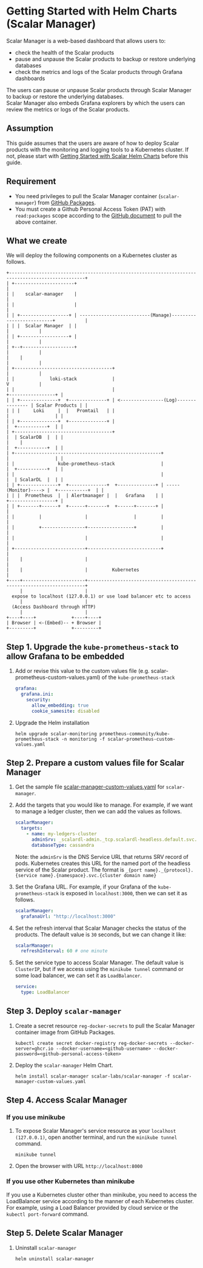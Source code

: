 # Getting Started with Helm Charts (Scalar Manager)
Scalar Manager is a web-based dashboard that allows users to:
* check the health of the Scalar products
* pause and unpause the Scalar products to backup or restore underlying databases
* check the metrics and logs of the Scalar products through Grafana dashboards

The users can pause or unpause Scalar products through Scalar Manager to backup or restore the underlying databases.  
Scalar Manager also embeds Grafana explorers by which the users can review the metrics or logs of the Scalar products.

## Assumption
This guide assumes that the users are aware of how to deploy Scalar products with the monitoring and logging tools to a Kubernetes cluster.
If not, please start with [Getting Started with Scalar Helm Charts](getting-started-scalar-helm-charts.mdx) before this guide.

## Requirement

* You need privileges to pull the Scalar Manager container (`scalar-manager`) from [GitHub Packages](https://github.com/orgs/scalar-labs/packages).
* You must create a Github Personal Access Token (PAT) with `read:packages` scope according to the [GitHub document](https://docs.github.com/en/github/authenticating-to-github/keeping-your-account-and-data-secure/creating-a-personal-access-token) to pull the above container.

## What we create

We will deploy the following components on a Kubernetes cluster as follows.

```
+--------------------------------------------------------------------------------------------------+
| +----------------------+                                                                         |
| |    scalar-manager    |                                                                         |
| |                      |                                                                         |
| | +------------------+ | --------------------------(Manage)--------------------------+           |
| | |  Scalar Manager  | |                                                             |           |
| | +------------------+ |                                                             |           |
| +--+-------------------+                                                             |           |
|    |                                                                                 |           |
| +------------------------------------+                                               |           |
| |             loki-stack             |                                               V           |
| |                                    |                                       +-----------------+ |
| | +--------------+  +--------------+ | <----------------(Log)--------------- | Scalar Products | |
| | |     Loki     |  |   Promtail   | |                                       |                 | |
| | +--------------+  +--------------+ |                                       |  +-----------+  | |
| +------------------------------------+                                       |  | ScalarDB  |  | |
|    |                                                                         |  +-----------+  | |
| +------------------------------------------------------+                     |                 | |
| |                kube-prometheus-stack                 |                     |  +-----------+  | |
| |                                                      |                     |  | ScalarDL  |  | |
| | +--------------+  +--------------+  +--------------+ | -----(Monitor)----> |  +-----------+  | |
| | |  Prometheus  |  | Alertmanager |  |   Grafana    | |                     +-----------------+ |
| | +-------+------+  +------+-------+  +------+-------+ |                                         |
| |         |                |                 |         |                                         |
| |         +----------------+-----------------+         |                                         |
| |                          |                           |                                         |
| +--------------------------+---------------------------+                                         |
|    |                       |                                                                     |
|    |                       |         Kubernetes                                                  |
+----+-----------------------+---------------------------------------------------------------------+
     |                       |
  expose to localhost (127.0.0.1) or use load balancer etc to access
     |                       |
  (Access Dashboard through HTTP)
     |                       |
+----+----+             +----+----+
| Browser | <-(Embed)-- + Browser |
+---------+             +---------+
```

## Step 1. Upgrade the `kube-prometheus-stack` to allow Grafana to be embedded

1. Add or revise this value to the custom values file (e.g. scalar-prometheus-custom-values.yaml) of the `kube-prometheus-stack`
   ```yaml
   grafana:
     grafana.ini:
       security:
         allow_embedding: true
         cookie_samesite: disabled
   ```

1. Upgrade the Helm installation
   ```console
   helm upgrade scalar-monitoring prometheus-community/kube-prometheus-stack -n monitoring -f scalar-prometheus-custom-values.yaml
   ```

## Step 2. Prepare a custom values file for Scalar Manager

1. Get the sample file [scalar-manager-custom-values.yaml](conf/scalar-manager-custom-values.yaml) for `scalar-manager`.

1. Add the targets that you would like to manage. For example, if we want to manage a ledger cluster, then we can add the values as follows.
   ```yaml
   scalarManager:
     targets:
       - name: my-ledgers-cluster
         adminSrv: _scalardl-admin._tcp.scalardl-headless.default.svc.cluster.local
         databaseType: cassandra
   ```
   Note: the `adminSrv` is the DNS Service URL that returns SRV record of pods. Kubernetes creates this URL for the named port of the headless service of the Scalar product. The format is `_{port name}._{protocol}.{service name}.{namespace}.svc.{cluster domain name}`

1. Set the Grafana URL. For example, if your Grafana of the `kube-prometheus-stack` is exposed in `localhost:3000`, then we can set it as follows.
   ```yaml
   scalarManager:
     grafanaUrl: "http://localhost:3000"
   ```

1. Set the refresh interval that Scalar Manager checks the status of the products. The default value is `30` seconds, but we can change it like:
   ```yaml
   scalarManager:
     refreshInterval: 60 # one minute
   ```

1. Set the service type to access Scalar Manager. The default value is `ClusterIP`, but if we access using the `minikube tunnel` command or some load balancer, we can set it as `LoadBalancer`.
   ```yaml
   service:
     type: LoadBalancer
   ```

## Step 3. Deploy `scalar-manager`

1. Create a secret resource `reg-docker-secrets` to pull the Scalar Manager container image from GitHub Packages.
   ```console
   kubectl create secret docker-registry reg-docker-secrets --docker-server=ghcr.io --docker-username=<github-username> --docker-password=<github-personal-access-token>
   ```

1. Deploy the `scalar-manager` Helm Chart.
   ```console
   helm install scalar-manager scalar-labs/scalar-manager -f scalar-manager-custom-values.yaml
   ```

## Step 4. Access Scalar Manager

### If you use minikube

1. To expose Scalar Manager's service resource as your `localhost (127.0.0.1)`, open another terminal, and run the `minikube tunnel` command.
   ```console
   minikube tunnel
   ```

1. Open the browser with URL `http://localhost:8000`

### If you use other Kubernetes than minikube

If you use a Kubernetes cluster other than minikube, you need to access the LoadBalancer service according to the manner of each Kubernetes cluster. For example, using a Load Balancer provided by cloud service or the `kubectl port-forward` command.

## Step 5. Delete Scalar Manager
1. Uninstall `scalar-manager`
   ```console
   helm uninstall scalar-manager
   ```
